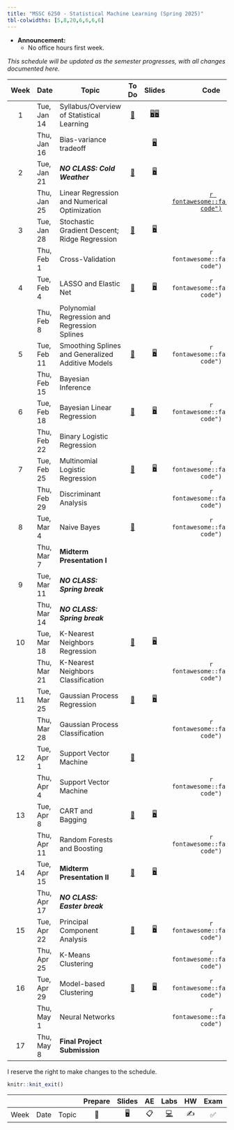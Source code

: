 ```yaml
---
title: "MSSC 6250 - Statistical Machine Learning (Spring 2025)"
tbl-colwidths: [5,8,20,6,6,6,6]
---
```


-   **Announcement:**
    -   No office hours first week.

*This schedule will be updated as the semester progresses, with all changes documented here.*

::: column-screen-inset-right
| Week | Date | Topic | To Do | Slides | Code | Homework | Project |
|:-------:|---------|---------|:-------:|:-------:|:-------:|:-------:|:-------:|
| 1 | Tue, Jan 14 | Syllabus/Overview of Statistical Learning | [📖](/weeks/week-1.html "Week 1") | [🖥️](slides/01-syllabus.html "Syllabus")[🖥️](slides/02-overview.html "Overview") |  |  |  |
|  | Thu, Jan 16 | Bias-variance tradeoff |  | [🖥️](slides/03-bias-var.html "bias-var-tradeoff") |  |  |  |
| 2 | Tue, Jan 21 | ***NO CLASS: Cold Weather*** | [📖](/weeks/week-2.html "Week 2") | [🖥️](slides/04-lin-reg.html "Linear regression") |  |  |  |
|  | Thu, Jan 25 | Linear Regression and Numerical Optimization |  |  | [`r fontawesome::fa("file-code")`](code/04-linear-reg-code.html "04-linear-reg-code") |  |  |
| 3 | Tue, Jan 28 | Stochastic Gradient Descent; Ridge Regression | [📖](/weeks/week-3.html "Week 3") | [🖥️](slides/05-ridge-cv.html "Ridge regression and cross validation") |  | [✍️](/hw/hw-1.html "Homework 1") |  |
|  | Thu, Feb 1 | Cross-Validation |  |  | `r fontawesome::fa("file-code")` |  |  |
| 4 | Tue, Feb 4 | LASSO and Elastic Net | [📖](/weeks/week-4.html "Week 4") | [🖥️](slides/06-lasso-vs.html "06-lasso-vs") | `r fontawesome::fa("file-code")` |  |  |
|  | Thu, Feb 8 | Polynomial Regression and Regression Splines |  |  |  | [✍️](/hw/hw-2.html "Homework 2") |  |
| 5 | Tue, Feb 11 | Smoothing Splines and Generalized Additive Models | [📖](/weeks/week-5.html "Week 5") | [🖥️](slides/07-splines.html "07-splines") | `r fontawesome::fa("file-code")` |  |  |
|  | Thu, Feb 15 | Bayesian Inference |  |  |  |  |  |
| 6 | Tue, Feb 18 | Bayesian Linear Regression | [📖](/weeks/week-6.html "Week 6") | [🖥️](slides/08-bayes.html "08-bayes") | `r fontawesome::fa("file-code")` |  |  |
|  | Thu, Feb 22 | Binary Logistic Regression |  |  |  |  |  |
| 7 | Tue, Feb 25 | Multinomial Logistic Regression | [📖](/weeks/week-7.html "Week 7") | [🖥️](slides/09-class-glm.html "09-class-glm") | `r fontawesome::fa("file-code")` |  |  |
|  | Thu, Feb 29 | Discriminant Analysis |  |  | `r fontawesome::fa("file-code")` |  |  |
| 8 | Tue, Mar 4 | Naive Bayes | [📖](/weeks/week-8.html "Week 8") |  | `r fontawesome::fa("file-code")` |  |  |
|  | Thu, Mar 7 | **Midterm Presentation I** |  |  |  | [✍️](/hw/hw-3.html "Homework 3") | ✅ |
| 9 | Tue, Mar 11 | ***NO CLASS: Spring break*** |  |  |  |  |  |
|  | Thu, Mar 14 | ***NO CLASS: Spring break*** |  |  |  |  |  |
| 10 | Tue, Mar 18 | K-Nearest Neighbors Regression | [📖](/weeks/week-10.html "Week 10") | [🖥️](slides/10-generative.html "10-generative") |  |  |  |
|  | Thu, Mar 21 | K-Nearest Neighbors Classification |  |  | `r fontawesome::fa("file-code")` |  |  |
| 11 | Tue, Mar 25 | Gaussian Process Regression | [📖](/weeks/week-11.html "Week 11") | [🖥️](slides/11-knn.html "11-knn") |  |  |  |
|  | Thu, Mar 28 | Gaussian Process Classification |  |  | `r fontawesome::fa("file-code")` |  |  |
| 12 | Tue, Apr 1 | Support Vector Machine | [📖](/weeks/week-12.html "Week 11") |  |  |  |  |
|  | Thu, Apr 4 | Support Vector Machine |  |  | `r fontawesome::fa("file-code")` |  |  |
| 13 | Tue, Apr 8 | CART and Bagging | [📖](/weeks/week-13.html "Week 13") | [🖥️](slides/13-svm.html "13-svm") |  |  |  |
|  | Thu, Apr 11 | Random Forests and Boosting |  |  | `r fontawesome::fa("file-code")` | [✍️](/hw/hw-4.html "hw-4") |  |
| 14 | Tue, Apr 15 | **Midterm Presentation II** | [📖](/weeks/week-14.html "Week 14") | [🖥️](slides/14-tree.html "14-tree") |  |  | ✅ |
|  | Thu, Apr 17 | ***NO CLASS: Easter break*** |  |  |  |  |  |
| 15 | Tue, Apr 22 | Principal Component Analysis | [📖](/weeks/week-15.html "Week 15") | [🖥️](slides/15-pca.html "15-pca") | `r fontawesome::fa("file-code")` |  |  |
|  | Thu, Apr 25 | K-Means Clustering |  |  | `r fontawesome::fa("file-code")` |  |  |
| 16 | Tue, Apr 29 | Model-based Clustering | [📖](/weeks/week-16.html "Week 16") | [🖥️](slides/16-clustering.html "16-clustering") | `r fontawesome::fa("file-code")` |  |  |
|  | Thu, May 1 | Neural Networks |  |  | `r fontawesome::fa("file-code")` |  |  |
| 17 | Thu, May 8 | **Final Project Submission** |  |  |  |  | ✅ |
:::

I reserve the right to make changes to the schedule.

```r
knitr::knit_exit()
```

|   |   |   | Prepare | Slides | AE | Labs | HW | Exam | Project |
|--------|--------|--------|:------:|:------:|:------:|:------:|:------:|:------:|:------:|
| Week | Date | Topic | 📖 | 🖥️ | 📋 | [💻](https://sakai.duke.edu/samigo-app/servlet/Login?id=6fa7ebf3-01af-42a6-91ba-3e813d3901221641094171786) | ✍️ | ✅ | 📂 |
